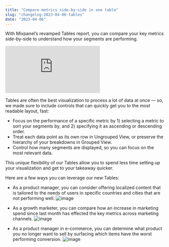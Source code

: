 ```yaml
---
title: "Compare metrics side-by-side in one table"
slug: "changelog-2023-04-06-tables"
date: "2023-04-06"
---
```


With Mixpanel’s revamped Tables report, you can compare your key metrics side-by-side to understand how your segments are performing.

<div style={{position: 'relative', 'padding-bottom': '64.90384615384616%', height: 0}}><iframe src="https://www.loom.com/embed/f3e4791604fb48f9bfad4bee2021decf" frameborder="0" webkitallowfullscreen mozallowfullscreen allowfullscreen style={{position: 'absolute', 'top': 0, 'left': 0, 'width': '100%', 'height': '100%'}}></iframe></div>

Tables are often the best visualization to process a lot of data at once — so, we made sure to include controls that can quickly get you to the most readable layout, fast:

* Focus on the performance of a specific metric by 1) selecting a metric to sort your segments by, and 2) specifying it as ascending or descending order.
* Treat each data point as its own row in Ungrouped View, or preserve the hierarchy of your breakdowns in Grouped View.
* Control how many segments are displayed, so you can focus on the most relevant data.

This unique flexibility of our Tables allow you to spend less time setting up your visualization and get to your takeaway quicker.

Here are a few ways you can leverage our new Tables:

* As a product manager, you can consider offering localized content that is tailored to the needs of users in specific countries and cities that are not performing well.
![image](https://user-images.githubusercontent.com/2077899/233897155-abf1ba47-a39e-4b1b-9997-a5623e349140.png)

* As a growth marketer, you can compare how an increase in marketing spend since last month has effected the key metrics across marketing channels.
![image](https://user-images.githubusercontent.com/2077899/233897168-56a31677-ae64-4e91-b9d8-9e6e5bc8a355.png)

* As a product manager in e-commerce, you can determine what product you no longer want to sell by surfacing which items have the worst performing conversion.
![image](https://user-images.githubusercontent.com/2077899/233897180-8f336ee6-a336-4827-b5e8-9040e9ef95b2.png)
